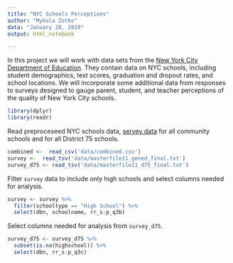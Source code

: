 ```yaml
---
title: "NYC Schools Perceptions"
author: "Mykola Zotko"
data: "January 20, 2019"
output: html_notebook

---
```


In this project we will work with data sets from the [New York City Department of Education](https://www.schools.nyc.gov/). They contain data on NYC schools, including student demographics, test scores, graduation and dropout rates, and school locations.
We will incorporate some additional data from responses to surveys designed to gauge parent, student, and teacher perceptions of the quality of New York City schools. 

```r
library(dplyr)
library(readr)

```
Read preproceseed NYC schools data, [servey data](https://data.cityofnewyork.us/Education/2011-NYC-School-Survey/mnz3-dyi8) for all community schools and for all District 75 schools.

```r
combined <-  read_csv('data/combined.csv')
survey <-  read_tsv('data/masterfile11_gened_final.txt')
survey_d75 <- read_tsv('data/masterfile11_d75_final.txt')

```

Filter `survey` data to include only high schools and select columns needed for analysis.

```r
survey <- survey %>%
  filter(schooltype == "High School") %>%
  select(dbn, schoolname, rr_s:p_q3b)

```
Select columns needed for analysis from `survey_d75`.

```r
survey_d75 <- survey_d75 %>%
  subset(is.na(highschool)) %>%
  select(dbn, rr_s:p_q3c)
```

